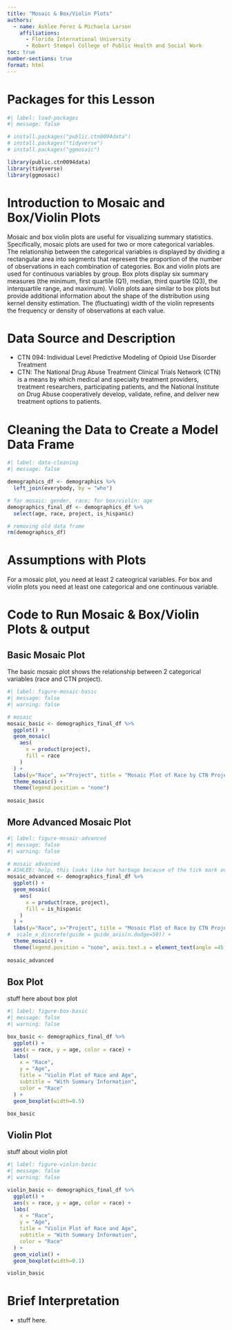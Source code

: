 ```yaml
---
title: "Mosaic & Box/Violin Plots"
authors: 
  - name: Ashlee Perez & Michaela Larson
    affiliations:
      - Florida International University
      - Robert Stempel College of Public Health and Social Work
toc: true
number-sections: true
format: html
---
```



# Packages for this Lesson
```r
#| label: load-packages
#| message: false

# install.packages("public.ctn0094data")
# install.packages("tidyverse")
# install.packages("ggmosaic")

library(public.ctn0094data)
library(tidyverse)
library(ggmosaic)
```


# Introduction to Mosaic and Box/Violin Plots

Mosaic and box violin plots are useful for visualizing summary statistics. Specifically, mosaic plots are used for two or more categorical variables. The relationship between the categorical variables is displayed by dividing a rectangular area into segments that represent the proportion of the number of observations in each combination of categories. Box and violin plots are used for continuous variables by group. Box plots display six summary measures (the minimum, first quartile (Q1), median, third quartile (Q3), the interquartile range, and maximum). Violin plots aare similar to box plots but provide additional information about the shape of the distribution using kernel density estimation. The (fluctuating) width of the violin represents the frequency or density of observations at each value.


# Data Source and Description

- CTN 094: Individual Level Predictive Modeling of Opioid Use Disorder Treatment
- CTN: The National Drug Abuse Treatment Clinical Trials Network (CTN) is a means by which medical and specialty treatment providers, treatment researchers, participating patients, and the National Institute on Drug Abuse cooperatively develop, validate, refine, and deliver new treatment options to patients.


# Cleaning the Data to Create a Model Data Frame

```r
#| label: data-cleaning
#| message: false

demographics_df <- demographics %>% 
  left_join(everybody, by = "who") 

# for mosaic: gender, race; for box/violin: age 
demographics_final_df <- demographics_df %>%
  select(age, race, project, is_hispanic)

# removing old data frame
rm(demographics_df)
```


# Assumptions with Plots

For a mosaic plot, you need at least 2 cateogrical variables. For box and violin plots you need at least one categorical and one continuous variable.


# Code to Run Mosaic & Box/Violin Plots & output

## Basic Mosaic Plot

The basic mosaic plot shows the relationship between 2 categorical variables (race and CTN project).
```r
#| label: figure-mosaic-basic
#| message: false
#| warning: false

# mosaic
mosaic_basic <- demographics_final_df %>% 
  ggplot() +
  geom_mosaic(
    aes(
      x = product(project),
      fill = race
    )
  ) +
  labs(y="Race", x="Project", title = "Mosaic Plot of Race by CTN Project") +
  theme_mosaic() +
  theme(legend.position = "none")
  
mosaic_basic
```

## More Advanced Mosaic Plot


```r
#| label: figure-mosaic-advanced
#| message: false
#| warning: false

# mosaic advanced
# ASHLEE: help, this looks like hot harbage because of the tick mark overlapping
mosaic_advanced <- demographics_final_df %>% 
  ggplot() +
  geom_mosaic(
    aes(
      x = product(race, project),
      fill = is_hispanic
    )
  ) +
  labs(y="Race", x="Project", title = "Mosaic Plot of Race by CTN Project") +
#  scale_x_discrete(guide = guide_axis(n.dodge=50)) +
  theme_mosaic() +
  theme(legend.position = "none", axis.text.x = element_text(angle =45, hjust = 1))
  
mosaic_advanced
```


## Box Plot

stuff here about box plot
```r
#| label: figure-box-basic
#| message: false
#| warning: false

box_basic <- demographics_final_df %>% 
  ggplot() +
  aes(x = race, y = age, color = race) +
  labs(
    x = "Race",
    y = "Age",
    title = "Violin Plot of Race and Age",
    subtitle = "With Summary Information",
    color = "Race"
  ) +
  geom_boxplot(width=0.5)

box_basic
```

## Violin Plot

stuff about violin plot
```r
#| label: figure-violin-basic
#| message: false
#| warning: false

violin_basic <- demographics_final_df %>% 
  ggplot() +
  aes(x = race, y = age, color = race) +
  labs(
    x = "Race",
    y = "Age",
    title = "Violin Plot of Race and Age",
    subtitle = "With Summary Information",
    color = "Race"
  ) +
  geom_violin() +
  geom_boxplot(width=0.1)

violin_basic                        
```

# Brief Interpretation
- stuff here.
